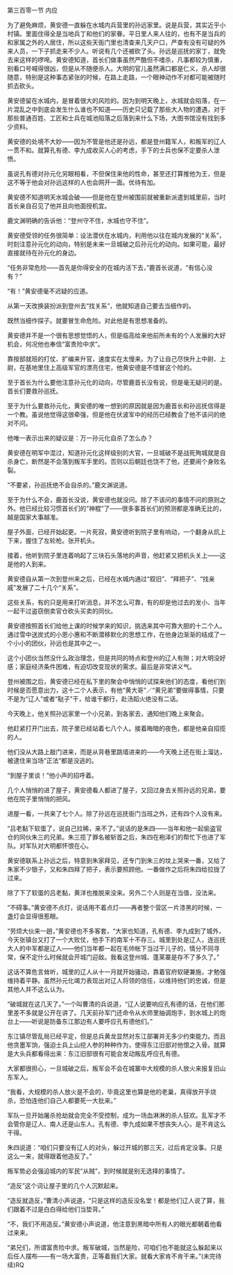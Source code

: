 

第三百零一节 内应

为了避免麻烦，黄安德一直躲在水城内兵营里的孙远家里。说是兵营，其实近乎小村镇。里面住得全是当地兵丁和他们的家眷。平日里人来人往的，也有不是当兵的和家属之外的人居住，所以这些天衙门里也清查来几天户口，严查有没有可疑的外来人员，一下子抓走来不少人。听说有几个还被砍了头。孙远是巡抚的家丁，就免去来这样的啰唣。黄安德知道，首长们做事虽然严酷但不嗜杀，凡事都较为慎重，别看口号喊得很凶，但是从不随便杀人。大明的官儿虽然满口都是仁义，杀人却很随意，特别是这种事态紧张的时候，在路上走路，一个眼神动作不对都可能被随时抓去砍头。

黄安德留在水城内，是冒着很大的风险的。因为到明天晚上，水城就会陷落，在一片混乱之中到底会发生什么谁也不知道――历史只记载了那些大人物的遭遇，对于那些普通百姓、工匠和士兵在城池陷落之后落到来什么下场，大图书馆没有找到多少资料。

黄安德的处境不大妙――因为不管是他还是孙远，都是登州籍军人，和叛军的辽人一贯不和。就算孔有德、李九成收买人心的考虑，手下的士兵也保不定要杀人泄愤。

虽说孔有德对孙元化另眼相看，不但保住来他的性命，甚至还打算推他为王，但是这不等于他会对孙远这样的人也会网开一面。优待有加。

黄安德不知道明天水城会破――但是他在登州被围前就被重新派遣到城里前，当时首长亲自召见了他并且向他面授机宜。

鹿文渊明确的告诉他：“登州守不住，水城也守不住”。

黄安德受领的任务很简单：设法潜伏在水城内，利用他以往在城内发展的“关系”，时刻注意孙元化的动向，特别是未来一旦城破之后孙元化的动向。如果可能，最好直接就待在孙元化的身边。

“任务非常危险――首先是你得安全的在城内活下去，”鹿首长说道，“有信心没有？”

“有！”黄安德毫不迟疑的应道。

从第一天改换装扮派到登州去“找关系”，他就知道自己要去当细作的。

既然当细作探子。就要冒生命危险。对此他是有思想准备的。

黄安德并不是一个很有思想觉悟的人，但是临高给来他前所未有的个人发展的大好机会，何况他也奉信“富贵险中求”。

靠按部就班的打仗、扩编来升官，速度实在太慢来。为了让自己尽快升上中尉、上尉，在基地里住上高级军官的漂亮住宅，他黄安德是不惜冒这个险的。

至于首长为什么要他注意孙元化的动向，尽管鹿首长没有说，但是毫无疑问的是。首长们要救孙巡抚。

至于为什么要救孙元化，黄安德的唯一想到的原因就是因为鹿首长和孙巡抚信得是一个教。虽说他觉得这很牵强，但是他在伏波军中的经历已经教会了他不该问的绝对不问。

他唯一表示出来的疑议是：万一孙元化自杀了怎么办？

黄安德在明军中混过，知道孙元化这样级别的大官，一旦城破不是战死殉城就是自杀身亡，断然是不会落到叛军手里的。否则以后朝廷也饶不了他，还要闹个身败名裂。

“不要紧，孙巡抚绝不会自杀的。”鹿文渊说道。

至于为什么不会，鹿首长没说，黄安德也就没问。除了不该问的事情不问的原则之外。他已经比较习惯首长们的“神棍”了――很多事首长们的预测都是准确无比的，越是国家大事越准。

屋子外面，已经开始起更。一片死寂，黄安德听到院子里有响动，一个翻身从炕上下来，握住了左轮枪。张开机头。

接着，他听到院子里连着响起了三块石头落地的声音，他赶紧又把机头关上――这是他的人到来。

黄安德自从第一次到登州来之后，已经在水城内通过“叙旧”、“拜把子”、“找亲戚”发展了二十几个“关系”。

这些关系，有的只是用来打听消息，并不怎么可靠，有的却是他过去的发小、当年一起干过盗窃倒卖官仓砍头买卖的同伙。

黄安德按照首长们给他上课的时候学来的知识，挑选来其中可靠大胆的十二个人。通过雪中送炭式的小恩小惠和不断潜移默化的思想工作，在他身边渐渐的结成了一个小小的团伙，孙远也是其中之一。

这个小团伙当然没什么政治理念，但是共同的特点和登州的辽人有隙；对大明没好感；家庭经济条件困难，有迫切改变现状的需求。最后是非常讲义气。

登州被围之后，黄安德已经在私下里的聚会中悄悄的试探来他们的态度，看他们到时候是否愿意出力，这十二个人表示，有他“黄大哥”／“黄兄弟”要做得事情，只要不是为“辽人”或者“鞑子”干，给谁干都行，赴汤蹈火绝没有二话。

今天晚上，他关照孙远家里一个小兄弟，到各家去，通知他们晚上来聚会。

他赶紧打开门出去，院子里已经站着七八个人。接着晦暗的夜色，都是他亲自招揽的人。

他们没从大路上敲门进来，而是从背巷里跳墙进来的――今天晚上还在街上溜达，被逮住来当场“正法”都是没逃的。

“到屋子里谈！”他小声的招呼着。

几个人悄悄的进了屋子，黄安德看人都进了屋子，又回过身去关照孙远的兄弟，要他在院子里悄悄的把风。

进屋一看，一共来了七个人。除了孙远在巡抚衙门当班之外，还有四个人没有来。

“吕老黏下软蛋了，说自己拉稀，来不了。”说话的是朱四――当年和他一起偷盗官仓的同伙朱三的兄弟。朱三揽了罪名被斩首之后，朱四在袍泽们的帮忙下也进了军队。对军队对大明都怀恨在心。

黄安德联系上孙远之后，特意到朱家拜见，还专门到朱三的坟上哭来一番，又给了朱家不少银子，又和朱四拜了把子，表示要照顾他。一番做作之后将朱四给拉拢了过来。

除了下了软蛋的吕老黏，黄洋也推脱来没来。另外二个人则是在当值，没法来。

“不碍事。”黄安德不点灯，说话用不着点灯――再者整个营区一片漆黑的时候，一盏灯会显得很惹眼。

“劳烦大伙来一趟，”黄安德也不多客套，“大家也知道，孔有德、李九成到了城外，今天张镇台又打了一个大败仗，他手下的南军十不存三。城里到处是辽人，连巡抚大人的中军都是辽人――他们当年都一起在毛帅帐下当过干儿子的，情分不同寻常，保不定什么时候就会开城门迎敌。我看这登州城、蓬莱寨是存不了多久了。”

这话不算危言耸听，城里的辽人从十一月就开始骚动，靠着官府软硬兼施，才勉强维持着平静。虽然孙元化竭力表现出对辽人将领的信任，以维持他们的忠诚，但是其他人并不这么认为。

“破城就在这几天了。”一个叫曹清的兵说道，“辽人说要响应孔有德的话，在他们那里差不多就是公开在讲了。几天前孙军门还命令从水师里抽调炮手，到水城上的炮台上――听说是防备东江那边有人要呼应孔有德他们。”

东江镇尽管乱局已经平定，但是总兵黄龙显然对东江部署并无多少约束能力。而且他贪墨军饷，强迫士兵上山挖人参的种种作为，使得东江旧部对他恨之入骨。就算是大头兵都看得出来：东江旧部很有可能会发动叛乱呼应孔有德。

大家都很担心，一旦城破之后，叛军会不会在城寨中大规模的杀人放火来报复旧山东军人。

“我看，大规模的杀人放火是不会的，毕竟这里也算是他的老巢，真得放开手烧杀，恐怕连他们自己人都要死一大批来。”

军队一旦开始屠杀抢劫就会完全不受控制，成为一场血淋淋的杀人狂欢。乱军才不会管你是辽人、南人还是山东人。孔有德、李九成如果不想丧失人心，是不肯这么干得。

朱四说道：“咱们只要没有辽人的对头，躲过开城的那三天，过后肯定没事。只是这么一来，就得跟着他造反了。”

叛军势必会强迫城内的军民“从贼”，到时候就是别无选择的事情了。

“造反”这个词让屋子里的几个人沉默起来。

“造反就造反，”曹清小声说道，“只是这样的造反没名堂！都是他们辽人说了算，我们跟着不过是白白得给他们当垫背。”

“不，我们不用造反。”黄安德小声说道，他注意到黑暗中所有人的眼光都朝着他看过来来。

“弟兄们，所谓富贵险中求。叛军破城，当然是险，可咱们也不能就这么躲起来以后任人摆布――有一场大富贵，正等着我们大家。就看大家肯不肯干来。”(未完待续)RQ

